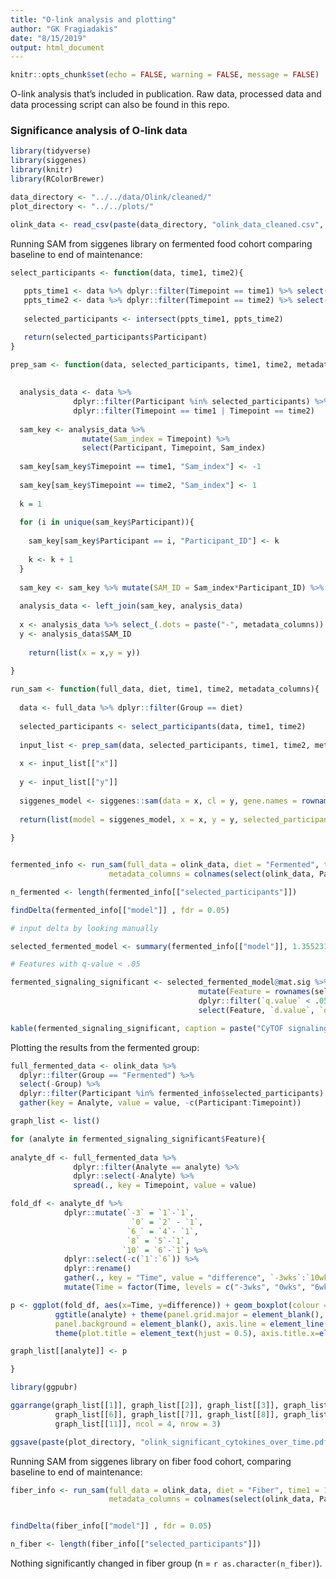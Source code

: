 ```yaml
---
title: "O-link analysis and plotting"
author: "GK Fragiadakis"
date: "8/15/2019"
output: html_document
---
```


```r
knitr::opts_chunk$set(echo = FALSE, warning = FALSE, message = FALSE)
```

O-link analysis that's included in publication. Raw data, processed data and data processing script can also be found in this repo. 

### Significance analysis of O-link data

```r
library(tidyverse)
library(siggenes)
library(knitr)
library(RColorBrewer)

data_directory <- "../../data/Olink/cleaned/"
plot_directory <- "../../plots/"

olink_data <- read_csv(paste(data_directory, "olink_data_cleaned.csv", sep = "")) %>% mutate(Timepoint = as.numeric(Timepoint))

```

Running SAM from siggenes library on fermented food cohort comparing baseline to end of maintenance:

```r

select_participants <- function(data, time1, time2){
  
   ppts_time1 <- data %>% dplyr::filter(Timepoint == time1) %>% select(Participant) %>% arrange(Participant) %>% distinct()
   ppts_time2 <- data %>% dplyr::filter(Timepoint == time2) %>% select(Participant) %>% arrange(Participant) %>% distinct()
   
   selected_participants <- intersect(ppts_time1, ppts_time2)

   return(selected_participants$Participant)
}

prep_sam <- function(data, selected_participants, time1, time2, metadata_columns){
  
  
  analysis_data <- data %>% 
              dplyr::filter(Participant %in% selected_participants) %>% 
              dplyr::filter(Timepoint == time1 | Timepoint == time2)
  
  sam_key <- analysis_data %>% 
                mutate(Sam_index = Timepoint) %>% 
                select(Participant, Timepoint, Sam_index)
  
  sam_key[sam_key$Timepoint == time1, "Sam_index"] <- -1
  
  sam_key[sam_key$Timepoint == time2, "Sam_index"] <- 1
  
  k = 1
  
  for (i in unique(sam_key$Participant)){
    
    sam_key[sam_key$Participant == i, "Participant_ID"] <- k
    
    k <- k + 1
  }
  
  sam_key <- sam_key %>% mutate(SAM_ID = Sam_index*Participant_ID) %>% select(Participant, Timepoint, SAM_ID)
  
  analysis_data <- left_join(sam_key, analysis_data)
  
  x <- analysis_data %>% select_(.dots = paste("-", metadata_columns)) %>% select(-SAM_ID) %>% t()
  y <- analysis_data$SAM_ID
    
    return(list(x = x,y = y))
  
}

run_sam <- function(full_data, diet, time1, time2, metadata_columns){
  
  data <- full_data %>% dplyr::filter(Group == diet)
  
  selected_participants <- select_participants(data, time1, time2)
  
  input_list <- prep_sam(data, selected_participants, time1, time2, metadata_columns)
  
  x <- input_list[["x"]]
  
  y <- input_list[["y"]]
  
  siggenes_model <- siggenes::sam(data = x, cl = y, gene.names = rownames(x), rand = 123)
  
  return(list(model = siggenes_model, x = x, y = y, selected_participants = selected_participants))
  
}


fermented_info <- run_sam(full_data = olink_data, diet = "Fermented", time1 = 1, time2 = 6,
                      metadata_columns = colnames(select(olink_data, Participant, Timepoint, Group))) 

n_fermented <- length(fermented_info[["selected_participants"]])

findDelta(fermented_info[["model"]] , fdr = 0.05)

# input delta by looking manually

selected_fermented_model <- summary(fermented_info[["model"]], 1.355231)

# Features with q-value < .05

fermented_signaling_significant <- selected_fermented_model@mat.sig %>% 
                                          mutate(Feature = rownames(selected_fermented_model@mat.sig)) %>% 
                                          dplyr::filter(`q.value` < .05) %>% 
                                          select(Feature, `d.value`, `q.value`)

kable(fermented_signaling_significant, caption = paste("CyTOF signaling features significant by q-value, fermented food cohort, n = ", n_fermented, sep = ""))


```


Plotting the results from the fermented group:

```r

full_fermented_data <- olink_data %>% 
  dplyr::filter(Group == "Fermented") %>% 
  select(-Group) %>%
  dplyr::filter(Participant %in% fermented_info$selected_participants) %>%
  gather(key = Analyte, value = value, -c(Participant:Timepoint))

graph_list <- list()

for (analyte in fermented_signaling_significant$Feature){
  
analyte_df <- full_fermented_data %>% 
              dplyr::filter(Analyte == analyte) %>% 
              dplyr::select(-Analyte) %>% 
              spread(., key = Timepoint, value = value)

fold_df <- analyte_df %>%  
            dplyr::mutate(`-3` = `1`-`1`,
                           `0` = `2` - `1`, 
                          `6_` = `4`- `1`, 
                          `8` = `5`-`1`, 
                         `10` = `6`-`1`) %>%
            dplyr::select(-c(`1`:`6`)) %>%
            dplyr::rename()
            gather(., key = "Time", value = "difference", `-3wks`:`10wks`) %>%
            mutate(Time = factor(Time, levels = c("-3wks", "0wks", "6wks", "8wks", "10wks")))

p <- ggplot(fold_df, aes(x=Time, y=difference)) + geom_boxplot(colour = "#bebada", fill = "#bebada", alpha = 0.5) + 
          ggtitle(analyte) + theme(panel.grid.major = element_blank(), panel.grid.minor = element_blank(),
          panel.background = element_blank(), axis.line = element_line(colour = "black"))  +
          theme(plot.title = element_text(hjust = 0.5), axis.title.x=element_blank())

graph_list[[analyte]] <- p

}

library(ggpubr)

ggarrange(graph_list[[1]], graph_list[[2]], graph_list[[3]], graph_list[[4]], graph_list[[5]],
          graph_list[[6]], graph_list[[7]], graph_list[[8]], graph_list[[9]], graph_list[[10]],
          graph_list[[11]], ncol = 4, nrow = 3)

ggsave(paste(plot_directory, "olink_significant_cytokines_over_time.pdf", sep = ""), useDingbats = FALSE, height = 5, width = 9)

```

Running SAM from siggenes library on fiber food cohort, comparing baseline to end of maintenance:

```r

fiber_info <- run_sam(full_data = olink_data, diet = "Fiber", time1 = 1, time2 = 6,
                      metadata_columns = colnames(select(olink_data, Participant, Timepoint, Group))) 


findDelta(fiber_info[["model"]] , fdr = 0.05)

n_fiber <- length(fiber_info[["selected_participants"]])

```

Nothing significantly changed in fiber group (n = `r as.character(n_fiber)`). 


